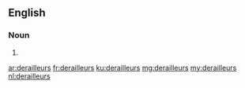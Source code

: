 ==English==

===Noun===
{{head|en|noun plural form}}

# {{plural of|derailleur|lang=en}}

[[ar:derailleurs]]
[[fr:derailleurs]]
[[ku:derailleurs]]
[[mg:derailleurs]]
[[my:derailleurs]]
[[nl:derailleurs]]